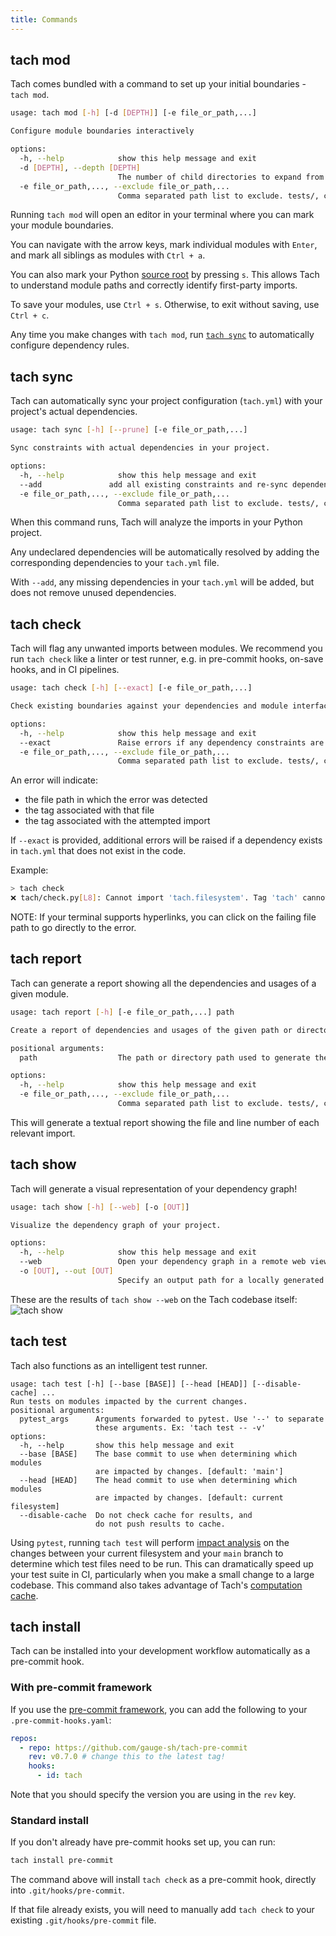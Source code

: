```yaml
---
title: Commands
---
```


## tach mod

Tach comes bundled with a command to set up your initial boundaries - `tach mod`.

```bash
usage: tach mod [-h] [-d [DEPTH]] [-e file_or_path,...]

Configure module boundaries interactively

options:
  -h, --help            show this help message and exit
  -d [DEPTH], --depth [DEPTH]
                        The number of child directories to expand from the root
  -e file_or_path,..., --exclude file_or_path,...
                        Comma separated path list to exclude. tests/, ci/, etc.
```

Running `tach mod` will open an editor in your terminal where you can mark your module boundaries.

You can navigate with the arrow keys, mark individual modules with `Enter`, and mark all siblings
as modules with `Ctrl + a`.

You can also mark your Python [source root](configuration#source-root) by pressing `s`.
This allows Tach to understand module paths and correctly identify first-party imports.

To save your modules, use `Ctrl + s`. Otherwise, to exit without saving, use `Ctrl + c`.

Any time you make changes with `tach mod`, run [`tach sync`](commands#tach-sync)
to automatically configure dependency rules.

## tach sync

Tach can automatically sync your project configuration (`tach.yml`) with your project's actual dependencies.

```bash
usage: tach sync [-h] [--prune] [-e file_or_path,...]

Sync constraints with actual dependencies in your project.

options:
  -h, --help            show this help message and exit
  --add               add all existing constraints and re-sync dependencies.
  -e file_or_path,..., --exclude file_or_path,...
                        Comma separated path list to exclude. tests/, ci/, etc.
```

When this command runs, Tach will analyze the imports in your Python project.

Any undeclared dependencies will be automatically resolved by
adding the corresponding dependencies to your `tach.yml` file.

With `--add`,
any missing dependencies in your `tach.yml` will be added, but does not remove unused dependencies.

## tach check

Tach will flag any unwanted imports between modules. We recommend you run `tach check` like a linter or test runner, e.g. in pre-commit hooks, on-save hooks, and in CI pipelines.

```bash
usage: tach check [-h] [--exact] [-e file_or_path,...]

Check existing boundaries against your dependencies and module interfaces

options:
  -h, --help            show this help message and exit
  --exact               Raise errors if any dependency constraints are unused.
  -e file_or_path,..., --exclude file_or_path,...
                        Comma separated path list to exclude. tests/, ci/, etc.
```

An error will indicate:

- the file path in which the error was detected
- the tag associated with that file
- the tag associated with the attempted import

If `--exact` is provided, additional errors will be raised if a dependency exists in `tach.yml` that does not exist in the code.

Example:

```bash
> tach check
❌ tach/check.py[L8]: Cannot import 'tach.filesystem'. Tag 'tach' cannot depend on 'tach.filesystem'.
```

NOTE: If your terminal supports hyperlinks, you can click on the failing file path to go directly to the error.

## tach report

Tach can generate a report showing all the dependencies and usages of a given module.

```bash
usage: tach report [-h] [-e file_or_path,...] path

Create a report of dependencies and usages of the given path or directory.

positional arguments:
  path                  The path or directory path used to generate the report.

options:
  -h, --help            show this help message and exit
  -e file_or_path,..., --exclude file_or_path,...
                        Comma separated path list to exclude. tests/, ci/, etc.
```

This will generate a textual report showing the file and line number of each relevant import.

## tach show

Tach will generate a visual representation of your dependency graph!

```bash
usage: tach show [-h] [--web] [-o [OUT]]

Visualize the dependency graph of your project.

options:
  -h, --help            show this help message and exit
  --web                 Open your dependency graph in a remote web viewer.
  -o [OUT], --out [OUT]
                        Specify an output path for a locally generated module graph file.
```


These are the results of `tach show --web` on the Tach codebase itself:
![tach show](assets/tach_show.png)

## tach test

Tach also functions as an intelligent test runner.

```
usage: tach test [-h] [--base [BASE]] [--head [HEAD]] [--disable-cache] ...
Run tests on modules impacted by the current changes.
positional arguments:
  pytest_args      Arguments forwarded to pytest. Use '--' to separate
                   these arguments. Ex: 'tach test -- -v'
options:
  -h, --help       show this help message and exit
  --base [BASE]    The base commit to use when determining which modules
                   are impacted by changes. [default: 'main']
  --head [HEAD]    The head commit to use when determining which modules
                   are impacted by changes. [default: current filesystem]
  --disable-cache  Do not check cache for results, and
                   do not push results to cache.
```

Using `pytest`, running `tach test` will perform [impact analysis](https://martinfowler.com/articles/rise-test-impact-analysis.html) on the changes between your current filesystem and your `main` branch to determine which test files need to be run.
This can dramatically speed up your test suite in CI, particularly when you make a small change to a large codebase.
This command also takes advantage of Tach's [computation cache](caching).

## tach install

Tach can be installed into your development workflow automatically as a pre-commit hook.

### With pre-commit framework

If you use the [pre-commit framework](https://github.com/pre-commit/pre-commit), you can add the following to your `.pre-commit-hooks.yaml`:

```yaml
repos:
  - repo: https://github.com/gauge-sh/tach-pre-commit
    rev: v0.7.0 # change this to the latest tag!
    hooks:
      - id: tach
```

Note that you should specify the version you are using in the `rev` key.

### Standard install

If you don't already have pre-commit hooks set up, you can run:

```bash
tach install pre-commit
```

The command above will install `tach check` as a pre-commit hook, directly into `.git/hooks/pre-commit`.

If that file already exists, you will need to manually add `tach check` to your existing `.git/hooks/pre-commit` file.
